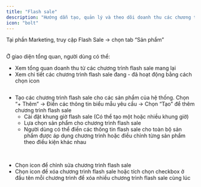 ```yaml
---
title: "Flash sale"
description: "Hướng dẫn tạo, quản lý và theo dõi doanh thu các chương trình flash sale sản phẩm."
icon: "bolt"
---
```


Tại phần Marketing, truy cập Flash Sale → chọn tab “Sản phẩm”

<Frame caption="">
  <img
    src="https://aimini-upload.sgp1.digitaloceanspaces.com/image672_68c5612788.png"
    alt=""
    style={{
      borderRadius: "0.5rem",
      width: "100%",
      height: "auto",
      objectFit: "cover",
      objectPosition: "0 -35px" 
    }}
  />
</Frame>

Ở giao diện tổng quan, người dùng có thể:

- Xem tổng quan doanh thu từ các chương trình flash sale mang lại
- Xem chi tiết các chương trình flash sale đang - đã hoạt động bằng cách chọn icon <Icon icon="eye" size={15} />

<Frame caption="">
  <img
    src="https://aimini-upload.sgp1.digitaloceanspaces.com/image673_8b1c2dbe7e.png"
    alt=""
    style={{
      borderRadius: "0.5rem",
      width: "100%",
      height: "auto",
      objectFit: "cover",
      objectPosition: "0 -35px" 
    }}
  />
</Frame>

- Tạo các chương trình flash sale cho các sản phẩm của hệ thống. Chọn “\+ Thêm” → Điền các thông tin biểu mẫu yêu cầu → Chọn “Tạo” để thêm chương trình flash sale
  - Cài đặt khung giờ flash sale (Có thể tạo một hoặc nhiều khung giờ)
  - Lựa chọn sản phẩm cho chương trình flash sale
  - Người dùng có thể điền các thông tin flash sale cho toàn bộ sản phẩm được áp dụng chương trình hoặc điều chỉnh từng sản phẩm theo điều kiện khác nhau

<Frame caption="">
  <img
    src="https://aimini-upload.sgp1.digitaloceanspaces.com/image674_a1ae0c506c.png"
    alt=""
    style={{
      borderRadius: "0.5rem",
      width: "100%",
      height: "auto",
      objectFit: "cover",
      objectPosition: "0 -35px" 
    }}
  />
</Frame>

<Frame caption="">
  <img
    src="https://aimini-upload.sgp1.digitaloceanspaces.com/image675_f15db1f873.png"
    alt=""
    style={{
      borderRadius: "0.5rem",
      width: "100%",
      height: "auto",
      objectFit: "cover",
      objectPosition: "0 -35px" 
    }}
  />
</Frame>

- Chọn icon <Icon icon="pencil" color="#0a0ce7" size={15} /> để chỉnh sửa chương trình flash sale
- Chọn icon <Icon icon="trash-can" color="#ec0909" size={15} /> để xóa chương trình flash sale hoặc tích chọn checkbox ở đầu tên mỗi chương trình để xóa nhiều chương trình flash sale cùng lúc